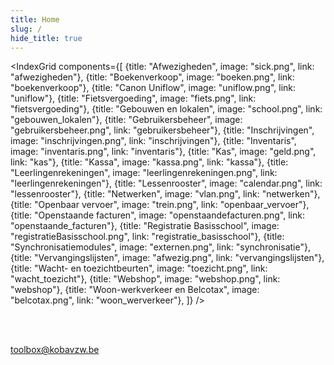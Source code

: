 ```yaml
---
title: Home
slug: /
hide_title: true
---
```


<IndexGrid components={[
    {title: "Afwezigheden", image: "sick.png", link: "afwezigheden"},
    {title: "Boekenverkoop", image: "boeken.png", link: "boekenverkoop"},
    {title: "Canon Uniflow", image: "uniflow.png", link: "uniflow"},
    {title: "Fietsvergoeding", image: "fiets.png", link: "fietsvergoeding"},
    {title: "Gebouwen en lokalen", image: "school.png", link: "gebouwen_lokalen"},
    {title: "Gebruikersbeheer", image: "gebruikersbeheer.png", link: "gebruikersbeheer"},
    {title: "Inschrijvingen", image: "inschrijvingen.png", link: "inschrijvingen"},
    {title: "Inventaris", image: "inventaris.png", link: "inventaris"},
    {title: "Kas", image: "geld.png", link: "kas"},
    {title: "Kassa", image: "kassa.png", link: "kassa"},
    {title: "Leerlingenrekeningen", image: "leerlingenrekeningen.png", link: "leerlingenrekeningen"},
    {title: "Lessenrooster", image: "calendar.png", link: "lessenrooster"},
    {title: "Netwerken", image: "vlan.png", link: "netwerken"},
    {title: "Openbaar vervoer", image: "trein.png", link: "openbaar_vervoer"},
    {title: "Openstaande facturen", image: "openstaandefacturen.png", link: "openstaande_facturen"},
    {title: "Registratie Basisschool", image: "registratieBasisschool.png", link: "registratie_basisschool"},
    {title: "Synchronisatiemodules", image: "externen.png", link: "synchronisatie"},
    {title: "Vervangingslijsten", image: "afwezig.png", link: "vervangingslijsten"},
    {title: "Wacht- en toezichtbeurten", image: "toezicht.png", link: "wacht_toezicht"},
    {title: "Webshop", image: "webshop.png", link: "webshop"},
    {title: "Woon-werkverkeer en Belcotax", image: "belcotax.png", link: "woon_werverkeer"},
]} />

<br /><br />

<p style={{textAlign:'center'}}>
    <LegacyAction img="mailEnveloppe.png" /> <a style={{color: "#1f2937"}} href="mailto:toolbox@kobavzw.be">toolbox@kobavzw.be</a>
</p>


